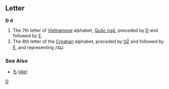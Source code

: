 ==Letter==
'''Đ''' '''đ'''

#The 7th letter of [[Vietnamese]] alphabet, [[Quốc ngữ]], preceded by [[D]] and followed by [[E]].
#The 8th letter of the [[Croatian]] alphabet, preceded by [[Ǆ]] and followed by [[E]], and representing /dʑ/.
===See Also===
*[[Ђ]] ([[dje]])
[[Category:Latin letters|D]]